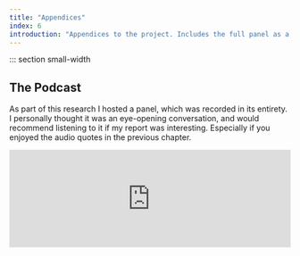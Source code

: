 ```yaml
---
title: "Appendices"
index: 6
introduction: "Appendices to the project. Includes the full panel as a podcast and several interview templates"
---
```


::: section small-width

## The Podcast

As part of this research I hosted a panel, which was recorded in its entirety. I personally thought it was an eye-opening conversation, and would recommend listening to it if my report was interesting. Especially if you enjoyed the audio quotes in the previous chapter.

<iframe
  src="https://anchor.fm/nils-westhoff/embed/episodes/Dynamic-Difficulty-Panel-eq6cat"
  height="175px"
  width="100%"
  frameBorder="0"
  scrolling="no"
/>

## Interview templates

Links to the interview questions I prepared (all but those of the panel are Dutch).

🎙 [Enthusiast Interview Template](https://www.notion.so/nilswesthoff/Enthusiast-Interview-Questions-561f4d06b3824cc98c56f0dc9fa0c2e4)

🎙 [Game Host Interview Template](https://www.notion.so/nilswesthoff/Host-Interview-Structure-07461f3295af4a61bb81bf5f8a58a8c0)

🎛 [Panel Prepared Questions](https://www.notion.so/nilswesthoff/Panel-Questions-ccee1bb306d646bcb85165db587ee45c)

:::
